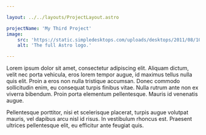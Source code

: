 ```yaml
---

layout: ../../layouts/ProjectLayout.astro

projectName: 'My Third Project'
image:
    src: 'https://static.simpledesktops.com/uploads/desktops/2011/08/10/MonaLisa.png'
    alt: 'The full Astro logo.'

---
```


Lorem ipsum dolor sit amet, consectetur adipiscing elit. Aliquam dictum, velit nec porta vehicula, eros lorem tempor augue, id maximus tellus nulla quis elit. Proin a eros non nulla tristique accumsan. Donec commodo sollicitudin enim, eu consequat turpis finibus vitae. Nulla rutrum ante non ex viverra bibendum. Proin porta elementum pellentesque. Mauris id venenatis augue. 

Pellentesque porttitor, nisi et scelerisque placerat, turpis augue volutpat mauris, vel dapibus arcu nisl id risus. In vestibulum rhoncus est. Praesent ultrices pellentesque elit, eu efficitur ante feugiat quis.
